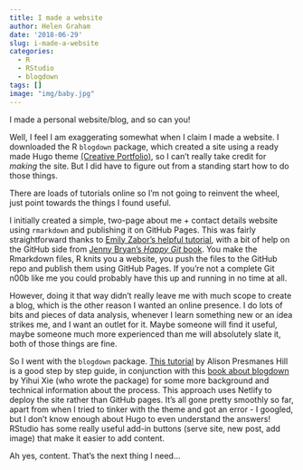 ```yaml
---
title: I made a website
author: Helen Graham
date: '2018-06-29'
slug: i-made-a-website
categories:
  - R
  - RStudio
  - blogdown
tags: []
image: "img/baby.jpg"
---
```


I made a personal website/blog, and so can you!

Well, I feel I am exaggerating somewhat when I claim I made a website. I downloaded the R `blogdown` package, which created a site using a ready made Hugo theme [(Creative Portfolio)](https://github.com/kishaningithub/hugo-creative-portfolio-theme), so I can't really take credit for *making* the site. But I did have to figure out from a standing start how to do those things.

There are loads of tutorials online so I'm not going to reinvent the wheel, just point towards the things I found useful.

I initially created a simple, two-page about me + contact details website using `rmarkdown` and publishing it on GitHub Pages. This was fairly straightforward thanks to [Emily Zabor's helpful tutorial](http://www.emilyzabor.com/tutorials/rmarkdown_websites_tutorial.html), with a bit of help on the GitHub side from [Jenny Bryan's *Happy Git* book](http://happygitwithr.com/). You make the Rmarkdown files, R knits you a website, you push the files to the GitHub repo and publish them using GitHub Pages. If you're not a complete Git n00b like me you could probably have this up and running in no time at all.

However, doing it that way didn't really leave me with much scope to create a blog, which is the other reason I wanted an online presence. I do lots of bits and pieces of data analysis, whenever I learn something new or an idea strikes me, and I want an outlet for it. Maybe someone will find it useful, maybe someone much more experienced than me will absolutely slate it, both of those things are fine.

So I went with the `blogdown` package. [This tutorial](https://alison.rbind.io/post/up-and-running-with-blogdown/) by Alison Presmanes Hill is a good step by step guide, in conjunction with this [book about blogdown](https://bookdown.org/yihui/blogdown/) by Yihui Xie (who wrote the package) for some more background and technical information about the process. This approach uses Netlify to deploy the site rather than GitHub pages. It's all gone pretty smoothly so far, apart from when I tried to tinker with the theme and got an error - I googled, but I don't know enough about Hugo to even understand the answers! RStudio has some really useful add-in buttons (serve site, new post, add image) that make it easier to add content.

Ah yes, content. That's the next thing I need...



